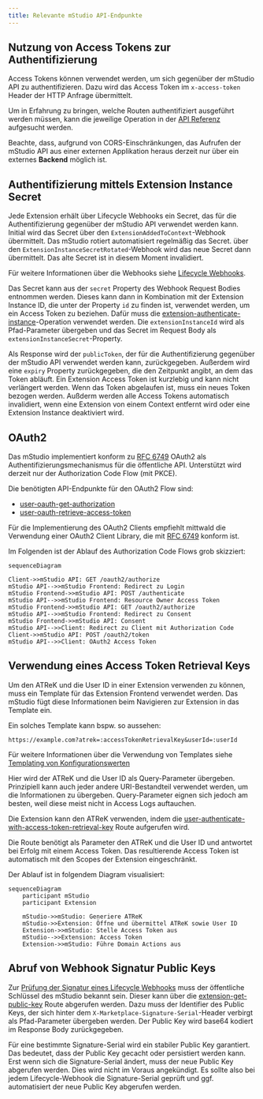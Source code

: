 ```yaml
---
title: Relevante mStudio API-Endpunkte
---
```


## Nutzung von Access Tokens zur Authentifizierung

Access Tokens können verwendet werden, um sich gegenüber der mStudio API zu authentifizieren.
Dazu wird das Access Token im `x-access-token` Header der HTTP Anfrage übermittelt.

Um in Erfahrung zu bringen, welche Routen authentifiziert ausgeführt werden müssen,
kann die jeweilige Operation in der [API Referenz](../../../reference/) aufgesucht werden.

Beachte, dass, aufgrund von CORS-Einschränkungen, das Aufrufen der mStudio API aus einer externen Applikation heraus
derzeit nur über ein externes **Backend** möglich ist.

## Authentifizierung mittels Extension Instance Secret

Jede Extension erhält über Lifecycle Webhooks ein Secret, das für die Authentifizierung gegenüber der mStudio API verwendet werden kann.
Initial wird das Secret über den `ExtensionAddedToContext`-Webhook übermittelt.
Das mStudio rotiert automatisiert regelmäßig das Secret.
über den `ExtensionInstanceSecretRotated`-Webhook wird das neue Secret dann übermittelt.
Das alte Secret ist in diesem Moment invalidiert.

Für weitere Informationen über die Webhooks siehe [Lifecycle Webhooks](../webhooks).

Das Secret kann aus der `secret` Property des Webhook Request Bodies entnommen werden.
Dieses kann dann in Kombination mit der Extension Instance ID, die unter der Property `id` zu finden ist, verwendet werden, um ein Access Token zu beziehen.
Dafür muss die [extension-authenticate-instance](../../../reference/marketplace/extension-authenticate-instance/)-Operation verwendet werden.
Die `extensionInstanceId` wird als Pfad-Parameter übergeben und das Secret im Request Body als `extensionInstanceSecret`-Property.

Als Response wird der `publicToken`, der für die Authentifizierung gegenüber der mStudio API verwendet werden kann, zurückgegeben.
Außerdem wird eine `expiry` Property zurückgegeben, die den Zeitpunkt angibt, an dem das Token abläuft.
Ein Extension Access Token ist kurzlebig und kann nicht verlängert werden.
Wenn das Token abgelaufen ist, muss ein neues Token bezogen werden.
Außderm werden alle Access Tokens automatisch invalidiert, wenn eine Extension von einem Context entfernt wird
oder eine Extension Instance deaktiviert wird.

## OAuth2

Das mStudio implementiert konform zu [RFC 6749](https://tools.ietf.org/html/rfc6749) OAuth2 als Authentifizierungsmechanismus für die öffentliche API.
Unterstützt wird derzeit nur der Authorization Code Flow (mit PKCE).

Die benötigten API-Endpunkte für den OAuth2 Flow sind:

- [user-oauth-get-authorization](../../../reference/user/user-oauth-get-authorization)
- [user-oauth-retrieve-access-token](../../../reference/user/user-oauth-retrieve-access-token)

Für die Implementierung des OAuth2 Clients empfiehlt mittwald die Verwendung einer OAuth2 Client Library,
die mit [RFC 6749](https://tools.ietf.org/html/rfc6749) konform ist.

Im Folgenden ist der Ablauf des Authorization Code Flows grob skizziert:

```mermaid
sequenceDiagram

Client->>mStudio API: GET /oauth2/authorize
mStudio API-->>mStudio Frontend: Redirect zu Login
mStudio Frontend->>mStudio API: POST /authenticate
mStudio API-->>mStudio Frontend: Resource Owner Access Token
mStudio Frontend->>mStudio API: GET /oauth2/authorize
mStudio API-->>mStudio Frontend: Redirect zu Consent
mStudio Frontend->>mStudio API: Consent
mStudio API-->>Client: Redirect zu Client mit Authorization Code
Client->>mStudio API: POST /oauth2/token
mStudio API-->>Client: OAuth2 Access Token

```

## Verwendung eines Access Token Retrieval Keys

Um den ATReK und die User ID in einer Extension verwenden zu können, muss ein Template für das Extension Frontend verwendet werden.
Das mStudio fügt diese Informationen beim Navigieren zur Extension in das Template ein.

Ein solches Template kann bspw. so aussehen:

```
https://example.com?atrek=:accessTokenRetrievalKey&userId=:userId
```

Für weitere Informationen über die Verwendung von Templates siehe [Templating von Konfigurationswerten](../../overview/concepts/templating)

Hier wird der ATReK und die User ID als Query-Parameter übergeben.
Prinzipiell kann auch jeder andere URI-Bestandteil verwendet werden, um die Informationen zu übergeben.
Query-Parameter eignen sich jedoch am besten, weil diese meist nicht in Access Logs auftauchen.

Die Extension kann den ATReK verwenden, indem die [user-authenticate-with-access-token-retrieval-key](../../../reference/user/user-authenticate-with-access-token-retrieval-key/) Route aufgerufen wird.

Die Route benötigt als Parameter den ATReK und die User ID und antwortet bei Erfolg mit einem Access Token.
Das resultierende Access Token ist automatisch mit den Scopes der Extension eingeschränkt.

Der Ablauf ist in folgendem Diagram visualisiert:

```mermaid
sequenceDiagram
    participant mStudio
    participant Extension

    mStudio->>mStudio: Generiere ATReK
    mStudio->>Extension: Öffne und übermittel ATReK sowie User ID
    Extension->>mStudio: Stelle Access Token aus
    mStudio-->>Extension: Access Token
    Extension->>mStudio: Führe Domain Actions aus

```

## Abruf von Webhook Signatur Public Keys

Zur [Prüfung der Signatur eines Lifecycle Webhooks](../webhooks#validierung-von-lifecycle-webhooks) muss der öffentliche Schlüssel des mStudio bekannt sein.
Dieser kann über die [extension-get-public-key](../../../reference/marketplace/extension-get-public-key) Route abgerufen werden.
Dazu muss der Identifier des Public Keys, der sich hinter dem `X-Marketplace-Signature-Serial`-Header verbirgt als Pfad-Parameter übergeben werden.
Der Public Key wird base64 kodiert im Response Body zurückgegeben.

Für eine bestimmte Signature-Serial wird ein stabiler Public Key garantiert.
Das bedeutet, dass der Public Key gecacht oder persistiert werden kann.
Erst wenn sich die Signature-Serial ändert, muss der neue Public Key abgerufen werden.
Dies wird nicht im Voraus angekündigt.
Es sollte also bei jedem Lifecycle-Webhook die Signature-Serial geprüft und ggf. automatisiert der neue Public Key abgerufen werden.
